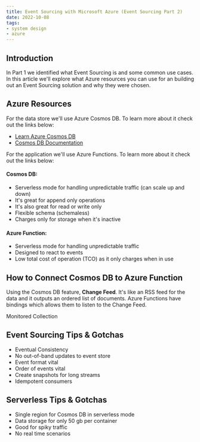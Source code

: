 ```yaml
---
title: Event Sourcing with Microsoft Azure (Event Sourcing Part 2)
date: 2022-10-08
tags:
- system design
- azure
---
```


## Introduction
In Part 1 we identified what Event Sourcing is and some common use cases. In this article we'll explore what Azure resources you can use for an building out an Event Sourcing solution and why they were chosen.

## Azure Resources
For the data store we'll use Azure Cosmos DB. To learn more about it check out the links below:
- [Learn Azure Cosmos DB](https://learn.microsoft.com/en-us/training/modules/explore-azure-cosmos-db/)
- [Cosmos DB Documentation](https://learn.microsoft.com/en-au/azure/cosmos-db/)

For the application we'll use Azure Functions. To learn more about it check out the links below:

#### Cosmos DB:
- Serverless mode for handling unpredictable traffic (can scale up and down)
- It's great for append only operations
- It's also great for read or write only
- Flexible schema (schemaless)
- Charges only for storage when it's inactive

#### Azure Function:
- Serverless mode for handling unpredictable traffic
- Designed to react to events
- Low total cost of operation (TCO) as it only charges when in use

## How to Connect Cosmos DB to Azure Function
Using the Cosmos DB feature, **Change Feed**. It's like an RSS feed for the data and it outputs an ordered list of documents. Azure Functions have bindings which allows them to listen to the Change Feed.

Monitored Collection

## Event Sourcing Tips & Gotchas
- Eventual Consistency
- No out-of-band updates to event store
- Event format vital
- Order of events vital
- Create snapshots for long streams
- Idempotent consumers

## Serverless Tips & Gotchas
- Single region for Cosmos DB in serverless mode
- Data storage for only 50 gb per container
- Good for spiky traffic
- No real time scenarios